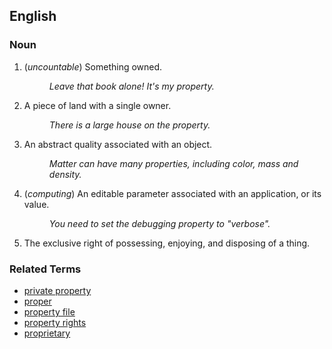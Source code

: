 ==English==

===Noun===
# (''uncountable'') Something owned.
#: ''Leave that book alone!  It's my property.''
# A piece of land with a single owner.
#: ''There is a large house on the property.''
# An abstract quality associated with an object.
#: ''Matter can have many properties, including color, mass and density.''
# (''computing'') An editable parameter associated with an application, or its value.
#: ''You need to set the debugging property to "verbose".''
# The exclusive right of possessing, enjoying, and disposing of a thing.

===Related Terms===
*[[private property]]
*[[proper]]
*[[property file]]
*[[property rights]]
*[[proprietary]]